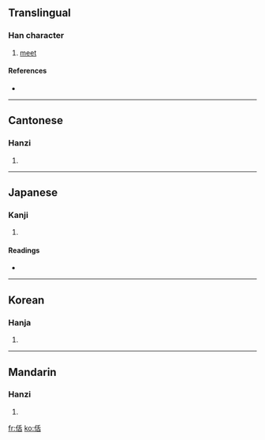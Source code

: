 ==Translingual==

===Han character===
{{Han char|rn=9|rad=人|as=06|sn=8|four=2226<sub>4</sub>|canj=人竹十口 (OHJR)}}

# [[meet]]

====References====
* {{Han ref|kx=0100.250|dkj=00564|dj=0213.030|hdz=10149.050|uh=4F78|ud=20344|bh=CBC3|bd=52163}}

----

==Cantonese==

===Hanzi===
{{yue-hanzi|jyut=|y=kut3}}

# {{defn|Cantonese|sort=人06}}

----

==Japanese==

===Kanji===
{{ja-kanji|grade=|rs=人06}}

# {{defn|Japanese|sort=人06}}

====Readings====
* {{ja-readings|on=[[かつ]] (katsu), [[がち]] (gachi)|kun=[[あう]] (au), [[あつまる]] (atsumaru), [[つとめるさま]] (tsutomerusama), [[いたる]] (itaru)}}

----

==Korean==

===Hanja===
{{ko-hanja|hangeul=괄|rv=gwal|mr=kwal}}

# {{defn|Korean|sort=人06}}

----

==Mandarin==

===Hanzi===
{{cmn-hanzi|pin=[[huó]] ([[huo2]])|wg=huo<sup>2</sup>}}

# {{defn|Mandarin|sort=人06}}

[[fr:佸]]
[[ko:佸]]